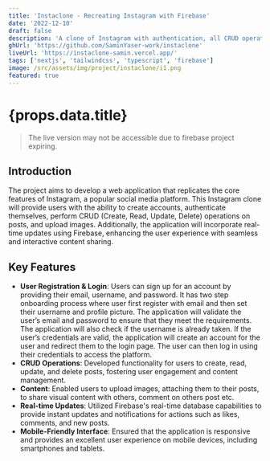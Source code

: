 ```yaml
---
title: 'Instaclone - Recreating Instagram with Firebase'
date: '2022-12-10'
draft: false
description: 'A clone of Instagram with authentication, all CRUD operations, and Image uploading and real-time updates with Firebase'
ghUrl: 'https://github.com/SaminYaser-work/instaclone'
liveUrl: 'https://instaclone-samin.vercel.app/'
tags: ['nextjs', 'tailwindcss', 'typescript', 'firebase']
image: /src/assets/img/project/instaclone/i1.png
featured: true
---
```



# {props.data.title}

<PostMetadata
  time={props.time}
  date={props.date}
  description={props.data.description}
  ghUrl={props.data.ghUrl}
  liveUrl={props.data.liveUrl}
/>

<ImageWithCaption
  src={i1}
  caption="Instaclone Login Page"
/>

<Blockquote type="info">
  The live version may not be accessible due to firebase project expiring.
</Blockquote>

## Introduction
The project aims to develop a web application that replicates the core features of Instagram, a popular social media platform. This Instagram clone will provide users with the ability to create accounts, authenticate themselves, perform CRUD (Create, Read, Update, Delete) operations on posts, and upload images. Additionally, the application will incorporate real-time updates using Firebase, enhancing the user experience with seamless and interactive content sharing.

<ImageWithCaption
  src={i2}
  caption="Instaclone Home Page"
/>

## Key Features
- **User Registration & Login**: Users can sign up for an account by providing their email, username, and password. It has two step onboarding process where user first register with email and then set their username and profile picture. The application will validate the user’s email and password to ensure that they meet the requirements. The application will also check if the username is already taken. If the user’s credentials are valid, the application will create an account for the user and redirect them to the login page. The user can then log in using their credentials to access the platform.
- **CRUD Operations**: Developed functionality for users to create, read, update, and delete posts, fostering user engagement and content management.
- **Content**: Enabled users to upload images, attaching them to their posts, to share visual content with others, comment on others post etc.
- **Real-time Updates**: Utilized Firebase's real-time database capabilities to provide instant updates and notifications for actions such as likes, comments, and new posts.
- **Mobile-Friendly Interface**: Ensured that the application is responsive and provides an excellent user experience on mobile devices, including smartphones and tablets.

<ImageWithCaption
  src={i3}
  caption="Fully Mobile Responsive"
/>
